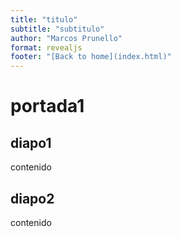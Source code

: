 ```yaml
---
title: "titulo"
subtitle: "subtitulo"
author: "Marcos Prunello"
format: revealjs
footer: "[Back to home](index.html)"
---
```


# portada1 {background="#43464B"}

## diapo1

contenido

## diapo2

contenido
